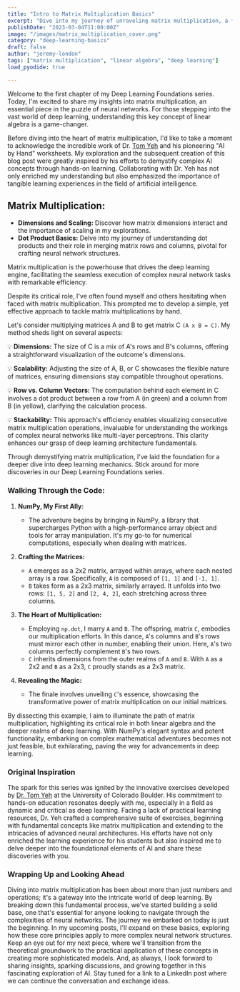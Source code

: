 ```yaml
---
title: "Intro to Matrix Multiplication Basics"
excerpt: "Dive into my journey of unraveling matrix multiplication, a foundational stone in neural network computations, and how it propels deep learning forward."
publishDate: "2023-03-04T11:00:00Z"
image: "/images/matrix_multiplication_cover.png"
category: "deep-learning-basics"
draft: false
author: "jeremy-london"
tags: ["matrix multiplication", "linear algebra", "deep learning"]
load_pyodide: true

---
```



Welcome to the first chapter of my Deep Learning Foundations series. Today, I'm excited to share my insights into matrix multiplication, an essential piece in the puzzle of neural networks. For those stepping into the vast world of deep learning, understanding this key concept of linear algebra is a game-changer.

Before diving into the heart of matrix multiplication, I'd like to take a moment to acknowledge the incredible work of Dr. [Tom Yeh](https://tomyeh.info) and his pioneering "AI by Hand" worksheets. My exploration and the subsequent creation of this blog post were greatly inspired by his efforts to demystify complex AI concepts through hands-on learning. Collaborating with Dr. Yeh has not only enriched my understanding but also emphasized the importance of tangible learning experiences in the field of artificial intelligence.

## Matrix Multiplication:

- **Dimensions and Scaling:** Discover how matrix dimensions interact and the importance of scaling in my explorations.
- **Dot Product Basics:** Delve into my journey of understanding dot products and their role in merging matrix rows and columns, pivotal for crafting neural network structures.

Matrix multiplication is the powerhouse that drives the deep learning engine, facilitating the seamless execution of complex neural network tasks with remarkable efficiency.

Despite its critical role, I've often found myself and others hesitating when faced with matrix multiplication. This prompted me to develop a simple, yet effective approach to tackle matrix multiplications by hand.

Let's consider multiplying matrices A and B to get matrix C ```(A x B = C)```. My method sheds light on several aspects:

💡 **Dimensions:** The size of C is a mix of A's rows and B's columns, offering a straightforward visualization of the outcome's dimensions.

💡 **Scalability:** Adjusting the size of A, B, or C showcases the flexible nature of matrices, ensuring dimensions stay compatible throughout operations.

💡 **Row vs. Column Vectors:** The computation behind each element in C involves a dot product between a row from A (in green) and a column from B (in yellow), clarifying the calculation process.

💡 **Stackability:** This approach's efficiency enables visualizing consecutive matrix multiplication operations, invaluable for understanding the workings of complex neural networks like multi-layer perceptrons. This clarity enhances our grasp of deep learning architecture fundamentals.

Through demystifying matrix multiplication, I've laid the foundation for a deeper dive into deep learning mechanics. Stick around for more discoveries in our Deep Learning Foundations series.

### Walking Through the Code:

1. **NumPy, My First Ally:**
   - The adventure begins by bringing in NumPy, a library that supercharges Python with a high-performance array object and tools for array manipulation. It's my go-to for numerical computations, especially when dealing with matrices.

2. **Crafting the Matrices:**
   - `A` emerges as a 2x2 matrix, arrayed within arrays, where each nested array is a row. Specifically, `A` is composed of `[1, 1]` and `[-1, 1]`.
   - `B` takes form as a 2x3 matrix, similarly arrayed. It unfolds into two rows: `[1, 5, 2]` and `[2, 4, 2]`, each stretching across three columns.

3. **The Heart of Multiplication:**
   - Employing `np.dot`, I marry `A` and `B`. The offspring, matrix `C`, embodies our multiplication efforts. In this dance, `A`'s columns and `B`'s rows must mirror each other in number, enabling their union. Here, `A`'s two columns perfectly complement `B`'s two rows.
   - `C` inherits dimensions from the outer realms of `A` and `B`. With `A` as a 2x2 and `B` as a 2x3, `C` proudly stands as a 2x3 matrix.

4. **Revealing the Magic:**
   - The finale involves unveiling `C`'s essence, showcasing the transformative power of matrix multiplication on our initial matrices.

By dissecting this example, I aim to illuminate the path of matrix multiplication, highlighting its critical role in both linear algebra and the deeper realms of deep learning. With NumPy's elegant syntax and potent functionality, embarking on complex mathematical adventures becomes not just feasible, but exhilarating, paving the way for advancements in deep learning.

<MatrixMultiplication client:load />
<PythonModule client:load filePath="examples/basics/matrix_multiplication.py" />

### Original Inspiration

The spark for this series was ignited by the innovative exercises developed by [Dr. Tom Yeh](https://tomyeh.info) at the University of Colorado Boulder. His commitment to hands-on education resonates deeply with me, especially in a field as dynamic and critical as deep learning. Facing a lack of practical learning resources, Dr. Yeh crafted a comprehensive suite of exercises, beginning with fundamental concepts like matrix multiplication and extending to the intricacies of advanced neural architectures. His efforts have not only enriched the learning experience for his students but also inspired me to delve deeper into the foundational elements of AI and share these discoveries with you.

### Wrapping Up and Looking Ahead

Diving into matrix multiplication has been about more than just numbers and operations; it's a gateway into the intricate world of deep learning. By breaking down this fundamental process, we've started building a solid base, one that's essential for anyone looking to navigate through the complexities of neural networks. The journey we embarked on today is just the beginning. In my upcoming posts, I'll expand on these basics, exploring how these core principles apply to more complex neural network structures. Keep an eye out for my next piece, where we'll transition from the theoretical groundwork to the practical application of these concepts in creating more sophisticated models. And, as always, I look forward to sharing insights, sparking discussions, and growing together in this fascinating exploration of AI. Stay tuned for a link to a LinkedIn post where we can continue the conversation and exchange ideas.

